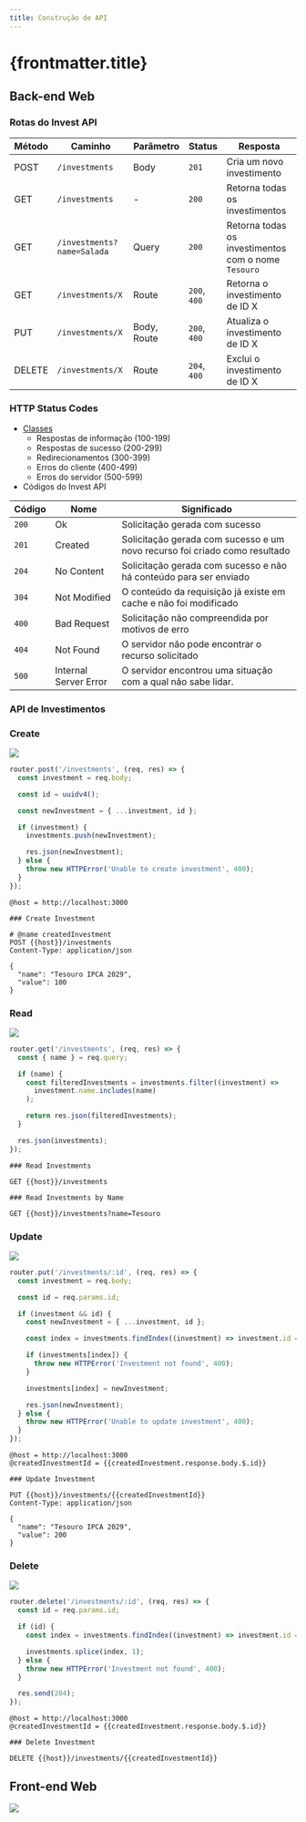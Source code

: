 ```yaml
---
title: Construção de API
---
```



# {frontmatter.title}

## Back-end Web

### Rotas do Invest API

| Método | Caminho                    | Parâmetro   | Status       | Resposta                                            |
| ------ | -------------------------- | ----------- | ------------ | --------------------------------------------------- |
| POST   | `/investments`             | Body        | `201`        | Cria um novo investimento                           |
| GET    | `/investments`             | -           | `200`        | Retorna todas os investimentos                      |
| GET    | `/investments?name=Salada` | Query       | `200`        | Retorna todas os investimentos com o nome `Tesouro` |
| GET    | `/investments/X`           | Route       | `200`, `400` | Retorna o investimento de ID X                      |
| PUT    | `/investments/X`           | Body, Route | `200`, `400` | Atualiza o investimento de ID X                     |
| DELETE | `/investments/X`           | Route       | `204`, `400` | Exclui o investimento de ID X                       |

### HTTP Status Codes

- [Classes](https://developer.mozilla.org/en-US/docs/Web/HTTP/Status)
  - Respostas de informação (100-199)
  - Respostas de sucesso (200-299)
  - Redirecionamentos (300-399)
  - Erros do cliente (400-499)
  - Erros do servidor (500-599)
- Códigos do Invest API

| Código | Nome                  | Significado                                                                |
| ------ | --------------------- | -------------------------------------------------------------------------- |
| `200`  | Ok                    | Solicitação gerada com sucesso                                             |
| `201`  | Created               | Solicitação gerada com sucesso e um novo recurso foi criado como resultado |
| `204`  | No Content            | Solicitação gerada com sucesso e não há conteúdo para ser enviado          |
| `304`  | Not Modified          | O conteúdo da requisição já existe em cache e não foi modificado           |
| `400`  | Bad Request           | Solicitação não compreendida por motivos de erro                           |
| `404`  | Not Found             | O servidor não pode encontrar o recurso solicitado                         |
| `500`  | Internal Server Error | O servidor encontrou uma situação com a qual não sabe lidar.               |

### API de Investimentos

<CodeTree src="/codes/expressjs/invest-app-api-back-end" githubUrl={true} devContainerUrl={true} />

<CodePreview src="/codes/expressjs/invest-app-api-back-end/src/data/investments.js" />

<CodePreview src="/codes/expressjs/invest-app-api-back-end/src/index.js" />

<CodePreview src="/codes/expressjs/invest-app-api-back-end/src/routes.js" />

<CodePreview src="/codes/expressjs/invest-app-api-back-end/requests.http" />

<CodePreview src="/codes/expressjs/invest-app-api-back-end/package.json" />

### Create

![](/lp2/imgs/expressjs/api/create-investment.png)

```js title="/codes/expressjs/invest-api/src/routes.js"
router.post('/investments', (req, res) => {
  const investment = req.body;

  const id = uuidv4();

  const newInvestment = { ...investment, id };

  if (investment) {
    investments.push(newInvestment);

    res.json(newInvestment);
  } else {
    throw new HTTPError('Unable to create investment', 400);
  }
});
```

```http title="/codes/expressjs/invest-api/requests.http"
@host = http://localhost:3000

### Create Investment

# @name createdInvestment
POST {{host}}/investments
Content-Type: application/json

{
  "name": "Tesouro IPCA 2029",
  "value": 100
}
```

### Read

![](/lp2/imgs/expressjs/api/read-investments.png)

```js title="/codes/expressjs/invest-api/src/routes.js"
router.get('/investments', (req, res) => {
  const { name } = req.query;

  if (name) {
    const filteredInvestments = investments.filter((investment) =>
      investment.name.includes(name)
    );

    return res.json(filteredInvestments);
  }

  res.json(investments);
});
```

```http title="/codes/expressjs/invest-api/requests.http"
### Read Investments

GET {{host}}/investments

### Read Investments by Name

GET {{host}}/investments?name=Tesouro
```

### Update

![](/lp2/imgs/expressjs/api/update-investment.png)

```js title="/codes/expressjs/invest-api/src/routes.js"
router.put('/investments/:id', (req, res) => {
  const investment = req.body;

  const id = req.params.id;

  if (investment && id) {
    const newInvestment = { ...investment, id };

    const index = investments.findIndex((investment) => investment.id === id);

    if (investments[index]) {
      throw new HTTPError('Investment not found', 400);
    }

    investments[index] = newInvestment;

    res.json(newInvestment);
  } else {
    throw new HTTPError('Unable to update investment', 400);
  }
});
```

```http title="/codes/expressjs/invest-api/requests.http"
@host = http://localhost:3000
@createdInvestmentId = {{createdInvestment.response.body.$.id}}

### Update Investment

PUT {{host}}/investments/{{createdInvestmentId}}
Content-Type: application/json

{
  "name": "Tesouro IPCA 2029",
  "value": 200
}
```

### Delete

![](/lp2/imgs/expressjs/api/delete-investment.png)

```js title="/codes/expressjs/invest-api/src/routes.js"
router.delete('/investments/:id', (req, res) => {
  const id = req.params.id;

  if (id) {
    const index = investments.findIndex((investment) => investment.id === id);

    investments.splice(index, 1);
  } else {
    throw new HTTPError('Investment not found', 400);
  }

  res.send(204);
});
```

```http title="/codes/expressjs/invest-api/requests.http"
@host = http://localhost:3000
@createdInvestmentId = {{createdInvestment.response.body.$.id}}

### Delete Investment

DELETE {{host}}/investments/{{createdInvestmentId}}
```

## Front-end Web

![](/lp2/imgs/expressjs/api/preview.png)

<CodeTree src="/codes/expressjs/invest-app-api" githubUrl={true} devContainerUrl={true} />

<CodePreview src="/codes/expressjs/invest-app-api/public/index.html" />

<CodePreview src="/codes/expressjs/invest-app-api/public/css/style.css" />

<CodePreview src="/codes/expressjs/invest-app-api/public/js/main.js" />

<CodePreview src="/codes/expressjs/invest-app-api/public/js/services/api.js" />

<CodePreview src="/codes/expressjs/invest-app-api/public/js/lib/format.js" />

